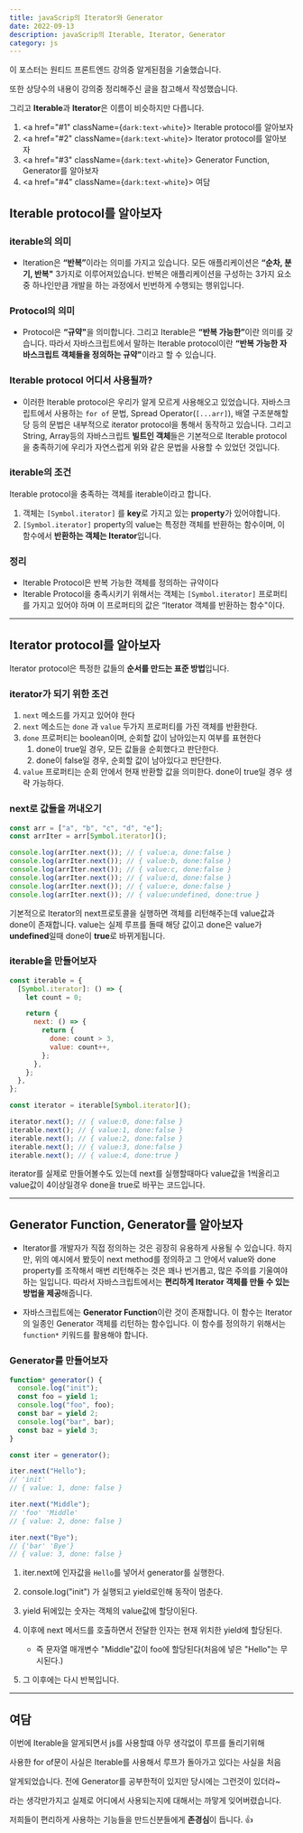 ---
title: javaScrip의 Iterator와 Generator
date: 2022-09-13
description: javaScrip의 Iterable, Iterator, Generator
category: js
---

이 포스터는 원티드 프론트엔드 강의중 알게된점을 기술했습니다.

또한 상당수의 내용이 강의중 정리해주신 글을 참고해서 작성했습니다.

그리고 <b>Iterable</b>과 <b>Iterator</b>은 이름이 비슷하지만 다릅니다.

1. <a href="#1" className={`dark:text-white`}>
     Iterable protocol를 알아보자
   </a>
2. <a href="#2" className={`dark:text-white`}>
     Iterator protocol를 알아보자
   </a>
3. <a href="#3" className={`dark:text-white`}>
     Generator Function, Generator를 알아보자
   </a>
4. <a href="#4" className={`dark:text-white`}>
     여담
   </a>

<h2 id="1" className={`dark:text-white`}>
  Iterable protocol를 알아보자
</h2>

<h3 className={`dark:text-white`}>iterable의 의미</h3>

- Iteration은 <b>“반복”</b>이라는 의미를 가지고 있습니다. 모든 애플리케이션은 <b>“순차, 분기, 반복"</b> 3가지로 이루어져있습니다. 반복은 애플리케이션을 구성하는 3가지 요소 중 하나인만큼 개발을 하는 과정에서 빈번하게 수행되는 행위입니다.

<h3 className={`dark:text-white`}>Protocol의 의미</h3>

- Protocol은 <b>“규약"</b>을 의미합니다. 그리고 Iterable은 <b>“반복 가능한”</b>이란 의미를 갖습니다. 따라서 자바스크립트에서 말하는 Iterable protocol이란 <b>“반복 가능한 자바스크립트 객체들을 정의하는 규약"</b>이라고 할 수 있습니다.

<h3 className={`dark:text-white`}>Iterable protocol 어디서 사용될까?</h3>

- 이러한 Iterable protocol은 우리가 알게 모르게 사용해오고 있었습니다. 자바스크립트에서 사용하는 `for of` 문법, Spread Operator(`[...arr]`), 배열 구조분해할당 등의 문법은 내부적으로 iterator protocol을 통해서 동작하고 있습니다. 그리고 String, Array등의 자바스크립트 <b>빌트인 객체</b>들은 기본적으로 Iterable protocol을 충족하기에 우리가 자연스럽게 위와 같은 문법을 사용할 수 있었던 것입니다.

<h3 className={`dark:text-white`}>iterable의 조건</h3>

Iterable protocol을 충족하는 객체를 iterable이라고 합니다.

1. 객체는 `[Symbol.iterator]` 를 <b>key</b>로 가지고 있는 <b>property</b>가 있어야합니다.
2. `[Symbol.iterator]` property의 value는 특정한 객체를 반환하는 함수이며, 이 함수에서 <b>반환하는 객체는 Iterator</b>입니다.

<h3 className={`dark:text-white`}>정리</h3>

- Iterable Protocol은 반복 가능한 객체를 정의하는 규약이다
- Iterable Protocol을 충족시키기 위해서는 객체는 `[Symbol.iterator]` 프로퍼티를 가지고 있어야 하며 이 프로퍼티의 값은 “Iterator 객체를 반환하는 함수"이다.

---

<h2 id="2" className={`dark:text-white`}>
  Iterator protocol를 알아보자
</h2>

Iterator protocol은 특정한 값들의 <b>순서를 만드는 표준 방법</b>입니다.

<h3 className={`dark:text-white`}>iterator가 되기 위한 조건</h3>

1. `next` 메소드를 가지고 있어야 한다
2. `next` 메소드는 `done` 과 `value` 두가지 프로퍼티를 가진 객체를 반환한다.
3. `done` 프로퍼티는 boolean이며, 순회할 값이 남아있는지 여부를 표현한다
   1. done이 true일 경우, 모든 값들을 순회했다고 판단한다.
   2. done이 false일 경우, 순회할 값이 남아있다고 판단한다.
4. `value` 프로퍼티는 순회 안에서 현재 반환할 값을 의미한다. done이 true일 경우 생략 가능하다.

<h3 className={`dark:text-white`}>next로 값들을 꺼내오기</h3>

```js showLineNumbers
const arr = ["a", "b", "c", "d", "e"];
const arrIter = arr[Symbol.iterator]();

console.log(arrIter.next()); // { value:a, done:false }
console.log(arrIter.next()); // { value:b, done:false }
console.log(arrIter.next()); // { value:c, done:false }
console.log(arrIter.next()); // { value:d, done:false }
console.log(arrIter.next()); // { value:e, done:false }
console.log(arrIter.next()); // { value:undefined, done:true }
```

기본적으로 Iterator의 next프로토콜을 실행하면 객체를 리턴해주는데
value값과 done이 존재합니다. value는 실제 루프를 돌때 해당 값이고
done은 value가 <b>undefined</b>일때 done이 <b>true</b>로 바뀌게됩니다.

<h3 className={`dark:text-white`}>iterable을 만들어보자</h3>

```js showLineNumbers
const iterable = {
  [Symbol.iterator]: () => {
    let count = 0;

    return {
      next: () => {
        return {
          done: count > 3,
          value: count++,
        };
      },
    };
  },
};

const iterator = iterable[Symbol.iterator]();

iterator.next(); // { value:0, done:false }
iterable.next(); // { value:1, done:false }
iterable.next(); // { value:2, done:false }
iterable.next(); // { value:3, done:false }
iterable.next(); // { value:4, done:true }
```

iterator를 실제로 만들어볼수도 있는데 next를 실행할때마다
value값을 1씩올리고 value값이 4이상일경우 done을 true로 바꾸는
코드입니다.

---

<h2 id="3" className={`dark:text-white`}>
  Generator Function, Generator를 알아보자
</h2>

- Iterator를 개발자가 직접 정의하는 것은 굉장히 유용하게 사용될 수 있습니다. 하지만, 위의 예시에서 봤듯이 next method를 정의하고 그 안에서 value와 done property를 조작해서 매번 리턴해주는 것은 꽤나 번거롭고, 많은 주의를 기울여야 하는 일입니다. 따라서 자바스크립트에서는 <b>편리하게 Iterator 객체를 만들 수 있는 방법을 제공</b>해줍니다.

- 자바스크립트에는 <b>Generator Function</b>이란 것이 존재합니다. 이 함수는 Iterator의 일종인 Generator 객체를 리턴하는 함수입니다. 이 함수를 정의하기 위해서는 `function*` 키워드를 활용해야 합니다.

<h3 className={`dark:text-white`}>Generator를 만들어보자</h3>

```js showLineNumbers
function* generator() {
  console.log("init");
  const foo = yield 1;
  console.log("foo", foo);
  const bar = yield 2;
  console.log("bar", bar);
  const baz = yield 3;
}

const iter = generator();

iter.next("Hello");
// 'init'
// { value: 1, done: false }

iter.next("Middle");
// 'foo' 'Middle'
// { value: 2, done: false }

iter.next("Bye");
// {'bar' 'Bye'}
// { value: 3, done: false }
```

1. iter.next에 인자값을 `Hello`를 넣어서 generator를 실행한다.

2. console.log("init") 가 실행되고 yield로인해 동작이 멈춘다.

3. yield 뒤에있는 숫자는 객체의 value값에 할당이된다.

4. 이후에 next 메서드를 호출하면서 전달한 인자는 현재 위치한 yield에 할당된다.

   - 즉 문자열 매개변수 "Middle"값이 foo에 할당된다(처음에 넣은 "Hello"는 무시된다.)

5. 그 이후에는 다시 반복입니다.

---

<h2 id="4" className={`dark:text-white`}>
  여담
</h2>

이번에 Iterable을 알게되면서 js를 사용할떄 아무 생각없이 루프를 돌리기위해

사용한 for of문이 사실은 Iterable를 사용해서 루프가 돌아가고 있다는 사실을 처음

알게되었습니다. 전에 Generator를 공부한적이 있지만 당시에는 그런것이 있더라~

라는 생각만가지고 실제로 어디에서 사용되는지에 대해서는 까맣게 잊어버렸습니다.

저희들이 편리하게 사용하는 기능들을 만드신분들에게 <b>존경심</b>이 듭니다. 👍
